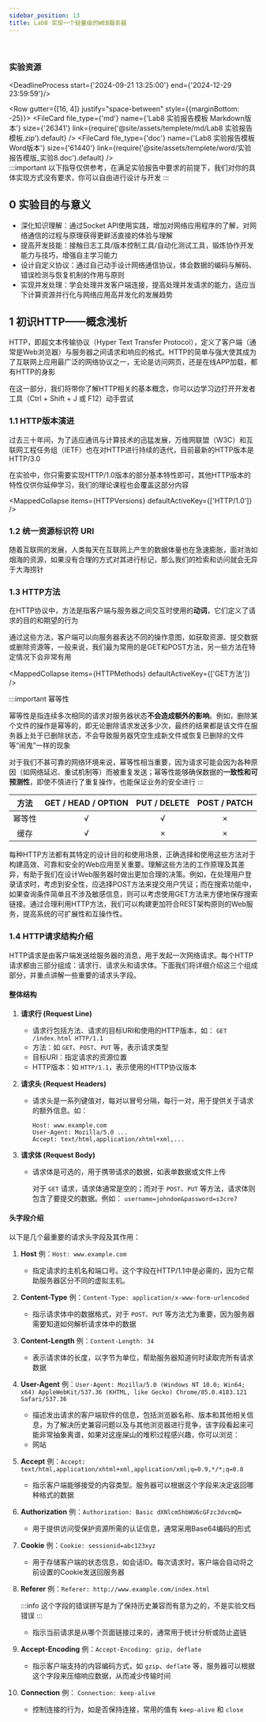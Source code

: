 ```yaml
---
sidebar_position: 13
title: Lab8 实现一个轻量级的WEB服务器
---
```



<Alert message="文档尚未编写完成，请先参考实验PPT与报告模板步骤，如对实验有疑问可先钉钉提问，感谢理解" type="warning" showIcon/>
<br/>

<h3 style={{color: '#006d75', marginTop: 0, marginBottom: 8}}>实验资源</h3>

<DeadlineProcess start={'2024-09-21 13:25:00'} end={'2024-12-29 23:59:59'}/>

<Row gutter={[16, 4]} justify="space-between" style={{marginBottom: -25}}>
    <Col xs={24} sm={24} md={12} lg={24} xl={12} xxl={12}>
        <FileCard file_type={'md'} name={'Lab8 实验报告模板 Markdown版本'} size={'26341'} link={require('@site/assets/templete/md/Lab8 实验报告模板.zip').default} />
    </Col>
    <Col xs={24} sm={24} md={12} lg={24} xl={12} xxl={12}>
        <FileCard file_type={'doc'} name={'Lab8 实验报告模板 Word版本'} size={'61440'} link={require('@site/assets/templete/word/实验报告模版_实验8.doc').default} />
    </Col>
    <Col xs={24} sm={24} md={12} lg={24} xl={12} xxl={12}>
    </Col>
</Row>
<br/>
:::important 以下指导仅供参考，在满足实验报告中要求的前提下，我们对你的具体实现方式没有要求，你可以自由进行设计与开发
:::

## 0 实验目的与意义

* 深化知识理解：通过Socket API使用实践，增加对网络应用程序的了解，对网络通信的过程与原理获得更鲜活直接的体验与理解
* 提高开发技能：接触日志工具/版本控制工具/自动化测试工具，锻炼协作开发能力与技巧，增强自主学习能力
* 设计自定义协议：通过自己动手设计网络通信协议，体会数据的编码与解码、错误检测与恢复机制的作用与原则
* 实现并发处理：学会处理并发客户端连接，提高处理并发请求的能力，适应当下计算资源并行化与网络应用高并发化的发展趋势

## 1 初识HTTP——概念浅析

HTTP，即超文本传输协议（Hyper Text Transfer Protocol），定义了客户端（通常是Web浏览器）与服务器之间请求和响应的格式。HTTP的简单与强大使其成为了互联网上应用最广泛的网络协议之一，无论是访问网页，还是在线APP加载，都有HTTP的身影

在这一部分，我们将带你了解HTTP相关的基本概念，你可以边学习边打开开发者工具（Ctrl + Shift + J 或 F12）动手尝试

### 1.1 HTTP版本演进

过去三十年间，为了适应通讯与计算技术的迅猛发展，万维网联盟（W3C）和互联网工程任务组（IETF）也在对HTTP进行持续的迭代，目前最新的HTTP版本是HTTP/3.0

在实验中，你只需要实现HTTP/1.0版本的部分基本特性即可，其他HTTP版本的特性仅供你延伸学习，我们的理论课程也会覆盖这部分内容

<MappedCollapse items={HTTPVersions} defaultActiveKey={['HTTP/1.0']} />


### 1.2 统一资源标识符 URI

随着互联网的发展，人类每天在互联网上产生的数据体量也在急速膨胀，面对浩如烟海的资源，如果没有合理的方式对其进行标记，那么我们的检索和访问就会无异于大海捞针


### 1.3 HTTP方法

在HTTP协议中，方法是指客户端与服务器之间交互时使用的**动词**，它们定义了请求的目的和期望的行为

通过这些方法，客户端可以向服务器表达不同的操作意图，如获取资源、提交数据或删除资源等，一般来说，我们最为常用的是GET和POST方法，另一些方法在特定情况下会非常有用

<MappedCollapse items={HTTPMethods} defaultActiveKey={['GET方法']} />
<br/>

:::important 幂等性

幂等性是指连续多次相同的请求对服务器状态**不会造成额外的影响**。例如，删除某个文件的操作是幂等的，即无论删除请求发送多少次，最终的结果都是该文件在服务器上处于已删除状态，不会导致服务器凭空生成新文件或恢复已删除的文件等“闹鬼”一样的现象

对于我们不甚可靠的网络环境来说，幂等性相当重要，因为请求可能会因为各种原因（如网络延迟、重试机制等）而被重复发送；幂等性能够确保数据的**一致性和可预测性**，即使不慎进行了重复操作，也能保证业务的安全进行
:::

|  方法  | GET / HEAD / OPTION  | PUT / DELETE | POST / PATCH |
| :----: | :--: | :--: | :--: |
| 幂等性 |  √   |   √   |  ×   |
|  缓存  |  √   |  ×   |  ×   |



每种HTTP方法都有其特定的设计目的和使用场景，正确选择和使用这些方法对于构建高效、可靠和安全的Web应用至关重要。理解这些方法的工作原理及其差异，有助于我们在设计Web服务器时做出更加合理的决策。例如，在处理用户登录请求时，考虑到安全性，应选择POST方法来提交用户凭证；而在搜索功能中，如果查询条件简单且不涉及敏感信息，则可以考虑使用GET方法来方便地保存搜索链接。通过合理利用HTTP方法，我们可以构建更加符合REST架构原则的Web服务，提高系统的可扩展性和互操作性。

### 1.4 HTTP请求结构介绍

HTTP请求是由客户端发送给服务器的消息，用于发起一次网络请求。每个HTTP请求都由三部分组成：请求行、请求头和请求体。下面我们将详细介绍这三个组成部分，并重点讲解一些重要的请求头字段。

#### 整体结构

1. **请求行 (Request Line)**
   - 请求行包括方法、请求的目标URI和使用的HTTP版本，如： `GET /index.html HTTP/1.1`
   - 方法：如 `GET`、`POST`、`PUT` 等，表示请求类型
   - 目标URI：指定请求的资源位置
   - HTTP版本：如 `HTTP/1.1`，表示使用的HTTP协议版本

2. **请求头 (Request Headers)**
   - 请求头是一系列键值对，每对以冒号分隔，每行一对，用于提供关于请求的额外信息。如：

     ```HTTP
     Host: www.example.com
     User-Agent: Mozilla/5.0 ...
     Accept: text/html,application/xhtml+xml,...
     ```
   
3. **请求体 (Request Body)**
   - 请求体是可选的，用于携带请求的数据，如表单数据或文件上传
   
     对于 `GET` 请求，请求体通常是空的；而对于 `POST`、`PUT` 等方法，请求体则包含了要提交的数据。例如： `username=johndoe&password=s3cre7`

#### 头字段介绍

以下是几个最重要的请求头字段及其作用：

1. **Host** 例：`Host: www.example.com`

   - 指定请求的主机名和端口号。这个字段在HTTP/1.1中是必需的，因为它帮助服务器区分不同的虚拟主机。

2. **Content-Type** 例：`Content-Type: application/x-www-form-urlencoded`

   - 指示请求体中的数据格式，对于 `POST`、`PUT` 等方法尤为重要，因为服务器需要知道如何解析请求体中的数据

3. **Content-Length** 例：`Content-Length: 34`

   - 表示请求体的长度，以字节为单位，帮助服务器知道何时读取完所有请求数据

4. **User-Agent** 例：`User-Agent: Mozilla/5.0 (Windows NT 10.0; Win64; x64) AppleWebKit/537.36 (KHTML, like Gecko) Chrome/85.0.4183.121 Safari/537.36`

   - 描述发出请求的客户端软件的信息，包括浏览器名称、版本和其他相关信息，为了解决历史兼容问题以及与其他浏览器进行竞争，该字段看起来可能非常抽象离谱，如果对这座屎山的堆积过程感兴趣，你可以浏览：
   - 网站

5. **Accept** 例：`Accept: text/html,application/xhtml+xml,application/xml;q=0.9,*/*;q=0.8`

   - 指示客户端能够接受的内容类型。服务器可以根据这个字段来决定返回哪种格式的数据

6. **Authorization** 例：`Authorization: Basic dXNlcm5hbWU6cGFzc3dvcmQ=`

   - 用于提供访问受保护资源所需的认证信息，通常采用Base64编码的形式

7. **Cookie** 例：`Cookie: sessionid=abc123xyz`

   - 用于存储客户端的状态信息，如会话ID。每次请求时，客户端会自动将之前设置的Cookie发送回服务器

8. **Referer** 例：`Referer: http://www.example.com/index.html`

   :::info 这个字段的错误拼写是为了保持历史兼容而有意为之的，不是实验文档错误
   :::

   - 指示当前请求是从哪个页面链接过来的，通常用于统计分析或防止盗链

9. **Accept-Encoding** 例：`Accept-Encoding: gzip, deflate`

   - 指示客户端支持的内容编码方式，如 `gzip`、`deflate` 等，服务器可以根据这个字段来压缩响应数据，从而减少传输时间

10. **Connection** 例： `Connection: keep-alive`
    - 控制连接的行为，如是否保持连接，常用的值有 `keep-alive` 和 `close`
